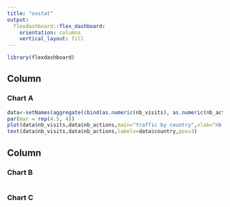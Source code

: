 ```yaml
---
title: "osstat"
output: 
  flexdashboard::flex_dashboard:
    orientation: columns
    vertical_layout: fill
---
```


```r
library(flexdashboard)
```

Column
-----------------------------------------------------------------------

### Chart A

```r
data<-setNames(aggregate(cbind(as.numeric(nb_visits), as.numeric(nb_actions))~metadata_code,data=d[["UserCountry"]][["getCountry"]], sum),c("country","nb_visits","nb_actions"))
par(mar = rep(4.5, 4))
plot(data$nb_visits,data$nb_actions,main="traffic by country",xlab="nb visits",ylab="nb actions",col="blue",pch=19)
text(data$nb_visits,data$nb_actions,labels=data$country,pos=3)

```

Column {data-width=350}
-----------------------------------------------------------------------

### Chart B

```r

```

### Chart C

```r

```

